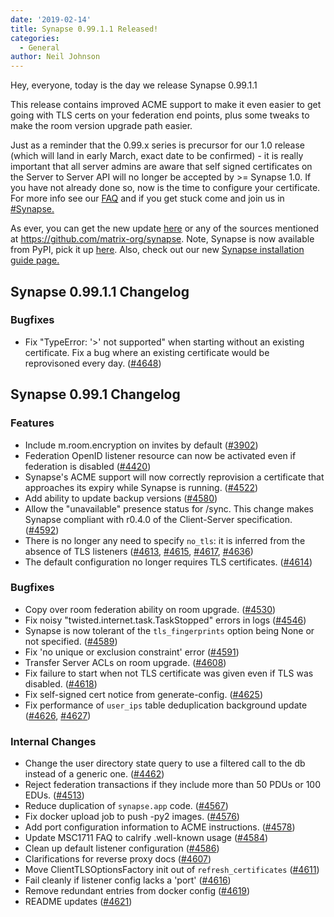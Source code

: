 ```yaml
---
date: '2019-02-14'
title: Synapse 0.99.1.1 Released!
categories:
  - General
author: Neil Johnson
---
```


Hey, everyone, today is the day we release Synapse 0.99.1.1

This release contains improved ACME support to make it even easier to get going with TLS certs on your federation end points, plus some tweaks to make the room version upgrade path easier.

Just as a reminder that the 0.99.x series is precursor for our 1.0 release (which will land in early March, exact date to be confirmed) - it is really important that all server admins are aware that self signed certificates on the Server to Server API will no longer be accepted by &gt;= Synapse 1.0. If you have not already done so, now is the time to configure your certificate. For more info see our <a href="https://github.com/matrix-org/synapse/blob/master/docs/MSC1711_certificates_FAQ.md">FAQ</a> and if you get stuck come and join us in <a href="https://matrix.to/#/#synapse:matrix.org">#Synapse.</a>

As ever, you can get the new update <a href="https://github.com/matrix-org/synapse/releases/tag/v0.99.1.1">here</a> or any of the sources mentioned at <a href="https://github.com/matrix-org/synapse">https://github.com/matrix-org/synapse</a>. Note, Synapse is now available from PyPI, pick it up <a href="https://pypi.org/project/matrix-synapse/">here</a>. Also, check out our new <a href="https://matrix.org/docs/guides/installing-synapse">Synapse installation guide page.</a>
<h2>Synapse 0.99.1.1 Changelog</h2>
<div class="release-header">
<div class="d-flex flex-items-start"></div>
</div>
<div class="markdown-body">
<h3>Bugfixes</h3>
<ul>
 	<li>Fix "TypeError: '&gt;' not supported" when starting without an existing certificate.
Fix a bug where an existing certificate would be reprovisoned every day. (<a href="https://github.com/matrix-org/synapse/issues/4648" data-hovercard-type="pull_request" data-hovercard-url="/matrix-org/synapse/pull/4648/hovercard" aria-describedby="hovercard-aria-description">#4648</a>)</li>
</ul>
</div>
<h2>Synapse 0.99.1 Changelog</h2>
<h3>Features</h3>
<ul>
 	<li>Include m.room.encryption on invites by default (<a href="https://github.com/matrix-org/synapse/issues/3902" data-hovercard-type="pull_request" data-hovercard-url="/matrix-org/synapse/pull/3902/hovercard" aria-describedby="hovercard-aria-description">#3902</a>)</li>
 	<li>Federation OpenID listener resource can now be activated even if federation is disabled (<a href="https://github.com/matrix-org/synapse/issues/4420" data-hovercard-type="pull_request" data-hovercard-url="/matrix-org/synapse/pull/4420/hovercard" aria-describedby="hovercard-aria-description">#4420</a>)</li>
 	<li>Synapse's ACME support will now correctly reprovision a certificate that approaches its expiry while Synapse is running. (<a href="https://github.com/matrix-org/synapse/issues/4522" data-hovercard-type="pull_request" data-hovercard-url="/matrix-org/synapse/pull/4522/hovercard" aria-describedby="hovercard-aria-description">#4522</a>)</li>
 	<li>Add ability to update backup versions (<a href="https://github.com/matrix-org/synapse/issues/4580" data-hovercard-type="pull_request" data-hovercard-url="/matrix-org/synapse/pull/4580/hovercard" aria-describedby="hovercard-aria-description">#4580</a>)</li>
 	<li>Allow the "unavailable" presence status for /sync.
This change makes Synapse compliant with r0.4.0 of the Client-Server specification. (<a href="https://github.com/matrix-org/synapse/issues/4592" data-hovercard-type="pull_request" data-hovercard-url="/matrix-org/synapse/pull/4592/hovercard" aria-describedby="hovercard-aria-description">#4592</a>)</li>
 	<li>There is no longer any need to specify <code>no_tls</code>: it is inferred from the absence of TLS listeners (<a href="https://github.com/matrix-org/synapse/issues/4613" data-hovercard-type="pull_request" data-hovercard-url="/matrix-org/synapse/pull/4613/hovercard" aria-describedby="hovercard-aria-description">#4613</a>, <a href="https://github.com/matrix-org/synapse/issues/4615" data-hovercard-type="pull_request" data-hovercard-url="/matrix-org/synapse/pull/4615/hovercard" aria-describedby="hovercard-aria-description">#4615</a>, <a href="https://github.com/matrix-org/synapse/issues/4617" data-hovercard-type="pull_request" data-hovercard-url="/matrix-org/synapse/pull/4617/hovercard" aria-describedby="hovercard-aria-description">#4617</a>, <a href="https://github.com/matrix-org/synapse/issues/4636" data-hovercard-type="pull_request" data-hovercard-url="/matrix-org/synapse/pull/4636/hovercard" aria-describedby="hovercard-aria-description">#4636</a>)</li>
 	<li>The default configuration no longer requires TLS certificates. (<a href="https://github.com/matrix-org/synapse/issues/4614" data-hovercard-type="pull_request" data-hovercard-url="/matrix-org/synapse/pull/4614/hovercard" aria-describedby="hovercard-aria-description">#4614</a>)</li>
</ul>
<h3>Bugfixes</h3>
<ul>
 	<li>Copy over room federation ability on room upgrade. (<a href="https://github.com/matrix-org/synapse/issues/4530" data-hovercard-type="pull_request" data-hovercard-url="/matrix-org/synapse/pull/4530/hovercard" aria-describedby="hovercard-aria-description">#4530</a>)</li>
 	<li>Fix noisy "twisted.internet.task.TaskStopped" errors in logs (<a href="https://github.com/matrix-org/synapse/issues/4546" data-hovercard-type="pull_request" data-hovercard-url="/matrix-org/synapse/pull/4546/hovercard" aria-describedby="hovercard-aria-description">#4546</a>)</li>
 	<li>Synapse is now tolerant of the <code>tls_fingerprints</code> option being None or not specified. (<a href="https://github.com/matrix-org/synapse/issues/4589" data-hovercard-type="pull_request" data-hovercard-url="/matrix-org/synapse/pull/4589/hovercard" aria-describedby="hovercard-aria-description">#4589</a>)</li>
 	<li>Fix 'no unique or exclusion constraint' error (<a href="https://github.com/matrix-org/synapse/issues/4591" data-hovercard-type="pull_request" data-hovercard-url="/matrix-org/synapse/pull/4591/hovercard" aria-describedby="hovercard-aria-description">#4591</a>)</li>
 	<li>Transfer Server ACLs on room upgrade. (<a href="https://github.com/matrix-org/synapse/issues/4608" data-hovercard-type="pull_request" data-hovercard-url="/matrix-org/synapse/pull/4608/hovercard" aria-describedby="hovercard-aria-description">#4608</a>)</li>
 	<li>Fix failure to start when not TLS certificate was given even if TLS was disabled. (<a href="https://github.com/matrix-org/synapse/issues/4618" data-hovercard-type="pull_request" data-hovercard-url="/matrix-org/synapse/pull/4618/hovercard" aria-describedby="hovercard-aria-description">#4618</a>)</li>
 	<li>Fix self-signed cert notice from generate-config. (<a href="https://github.com/matrix-org/synapse/issues/4625" data-hovercard-type="pull_request" data-hovercard-url="/matrix-org/synapse/pull/4625/hovercard" aria-describedby="hovercard-aria-description">#4625</a>)</li>
 	<li>Fix performance of <code>user_ips</code> table deduplication background update (<a href="https://github.com/matrix-org/synapse/issues/4626" data-hovercard-type="pull_request" data-hovercard-url="/matrix-org/synapse/pull/4626/hovercard" aria-describedby="hovercard-aria-description">#4626</a>, <a href="https://github.com/matrix-org/synapse/issues/4627" data-hovercard-type="pull_request" data-hovercard-url="/matrix-org/synapse/pull/4627/hovercard" aria-describedby="hovercard-aria-description">#4627</a>)</li>
</ul>
<h3>Internal Changes</h3>
<ul>
 	<li>Change the user directory state query to use a filtered call to the db instead of a generic one. (<a href="https://github.com/matrix-org/synapse/issues/4462" data-hovercard-type="pull_request" data-hovercard-url="/matrix-org/synapse/pull/4462/hovercard" aria-describedby="hovercard-aria-description">#4462</a>)</li>
 	<li>Reject federation transactions if they include more than 50 PDUs or 100 EDUs. (<a href="https://github.com/matrix-org/synapse/issues/4513" data-hovercard-type="pull_request" data-hovercard-url="/matrix-org/synapse/pull/4513/hovercard" aria-describedby="hovercard-aria-description">#4513</a>)</li>
 	<li>Reduce duplication of <code>synapse.app</code> code. (<a href="https://github.com/matrix-org/synapse/issues/4567" data-hovercard-type="pull_request" data-hovercard-url="/matrix-org/synapse/pull/4567/hovercard" aria-describedby="hovercard-aria-description">#4567</a>)</li>
 	<li>Fix docker upload job to push -py2 images. (<a href="https://github.com/matrix-org/synapse/issues/4576" data-hovercard-type="pull_request" data-hovercard-url="/matrix-org/synapse/pull/4576/hovercard" aria-describedby="hovercard-aria-description">#4576</a>)</li>
 	<li>Add port configuration information to ACME instructions. (<a href="https://github.com/matrix-org/synapse/issues/4578" data-hovercard-type="pull_request" data-hovercard-url="/matrix-org/synapse/pull/4578/hovercard" aria-describedby="hovercard-aria-description">#4578</a>)</li>
 	<li>Update MSC1711 FAQ to calrify .well-known usage (<a href="https://github.com/matrix-org/synapse/issues/4584" data-hovercard-type="pull_request" data-hovercard-url="/matrix-org/synapse/pull/4584/hovercard" aria-describedby="hovercard-aria-description">#4584</a>)</li>
 	<li>Clean up default listener configuration (<a href="https://github.com/matrix-org/synapse/issues/4586" data-hovercard-type="pull_request" data-hovercard-url="/matrix-org/synapse/pull/4586/hovercard" aria-describedby="hovercard-aria-description">#4586</a>)</li>
 	<li>Clarifications for reverse proxy docs (<a href="https://github.com/matrix-org/synapse/issues/4607" data-hovercard-type="pull_request" data-hovercard-url="/matrix-org/synapse/pull/4607/hovercard" aria-describedby="hovercard-aria-description">#4607</a>)</li>
 	<li>Move ClientTLSOptionsFactory init out of <code>refresh_certificates</code> (<a href="https://github.com/matrix-org/synapse/issues/4611" data-hovercard-type="pull_request" data-hovercard-url="/matrix-org/synapse/pull/4611/hovercard" aria-describedby="hovercard-aria-description">#4611</a>)</li>
 	<li>Fail cleanly if listener config lacks a 'port' (<a href="https://github.com/matrix-org/synapse/issues/4616" data-hovercard-type="pull_request" data-hovercard-url="/matrix-org/synapse/pull/4616/hovercard" aria-describedby="hovercard-aria-description">#4616</a>)</li>
 	<li>Remove redundant entries from docker config (<a href="https://github.com/matrix-org/synapse/issues/4619" data-hovercard-type="pull_request" data-hovercard-url="/matrix-org/synapse/pull/4619/hovercard" aria-describedby="hovercard-aria-description">#4619</a>)</li>
 	<li>README updates (<a href="https://github.com/matrix-org/synapse/issues/4621" data-hovercard-type="pull_request" data-hovercard-url="/matrix-org/synapse/pull/4621/hovercard" aria-describedby="hovercard-aria-description">#4621</a>)</li>
</ul>